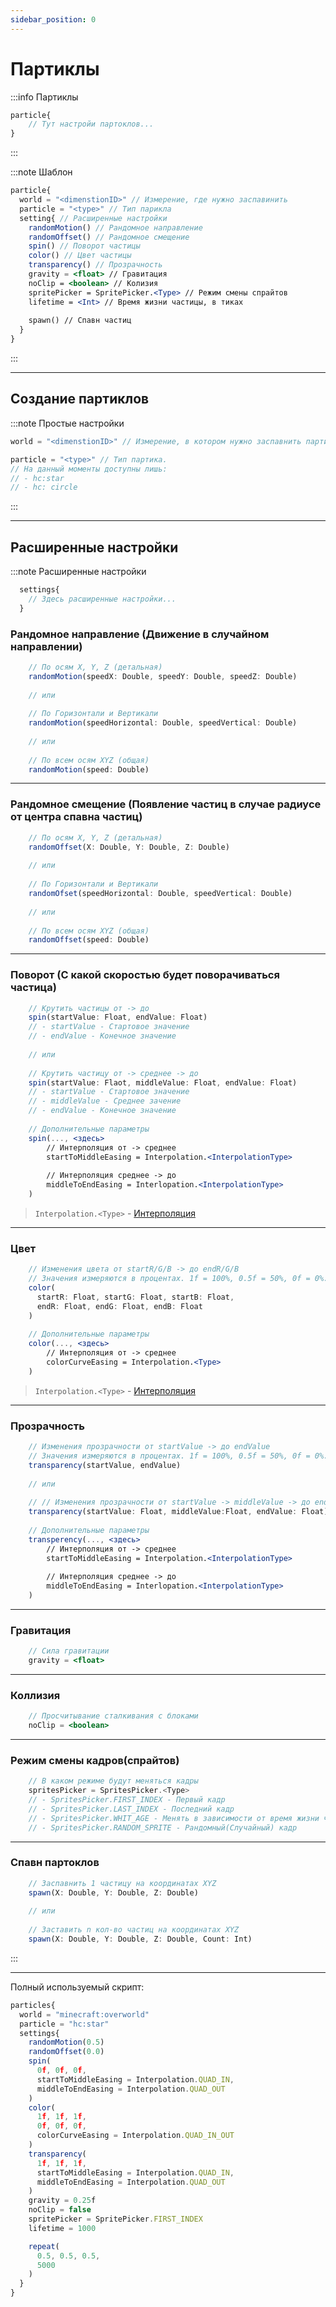 ```yaml
---
sidebar_position: 0
---
```


# Партиклы

:::info Партиклы
```jsx
particle{
    // Тут настройи партоклов...
}
```
:::

:::note Шаблон
```jsx
particle{
  world = "<dimenstionID>" // Измерение, где нужно заспавинить
  particle = "<type>" // Тип парикла
  setting{ // Расширенные настройки
    randomMotion() // Рандомное направление
    randomOffset() // Рандомное смещение
    spin() // Поворот частицы
    color() // Цвет частицы
    transparency() // Прозрачность
    gravity = <float> // Гравитация
    noClip = <boolean> // Колизия
    spritePicker = SpritePicker.<Type> // Режим смены спрайтов
    lifetime = <Int> // Время жизни частицы, в тиках
    
    spawn() // Спавн частиц
  }
}
```
:::

---

## Создание партиклов

:::note Простые настройки
```jsx
world = "<dimenstionID>" // Измерение, в котором нужно заспавнить партиклы
```
```jsx
particle = "<type>" // Тип партика.
// На данный моменты доступны лишь:
// - hc:star
// - hc: circle
```
:::

---

## Расширенные настройки

:::note Расширенные настройки

```jsx
  settings{
    // Здесь расширенные настройки...
  }
```

### Рандомное направление (Движение в случайном направлении)
```jsx
    // По осям X, Y, Z (детальная)
    randomMotion(speedX: Double, speedY: Double, speedZ: Double)
    
    // или
    
    // По Горизонтали и Вертикали
    randomMotion(speedHorizontal: Double, speedVertical: Double)
    
    // или
    
    // По всем осям XYZ (общая)
    randomMotion(speed: Double)
```
---
### Рандомное смещение (Появление частиц в случае радиусе от центра спавна частиц)
```jsx
    // По осям X, Y, Z (детальная)
    randomOffset(X: Double, Y: Double, Z: Double)
    
    // или
    
    // По Горизонтали и Вертикали
    randomOfset(speedHorizontal: Double, speedVertical: Double)
    
    // или
    
    // По всем осям XYZ (общая)
    randomOffset(speed: Double)
```
---
### Поворот (С какой скоростью будет поворачиваться частица)
```jsx
    // Крутить частицы от -> до
    spin(startValue: Float, endValue: Float)
    // - startValue - Стартовое значение
    // - endValue - Конечное значение
    
    // или
    
    // Крутить частицу от -> среднее -> до
    spin(startValue: Flaot, middleValue: Float, endValue: Float)
    // - startValue - Стартовое значение
    // - middleValue - Среднее зачение
    // - endValue - Конечное значение
    
    // Дополнительные параметры
    spin(..., <здесь>
        // Интерполяция от -> среднее
        startToMiddleEasing = Interpolation.<InterpolationType>
        
        // Интерполяция среднее -> до
        middleToEndEasing = Interlopation.<InterpolationType>
    )
```

> `Interpolation.<Type>` - [Интерполяция](../Tools/99-interpolations)
---
### Цвет
```jsx
    // Изменения цвета от startR/G/B -> до endR/G/B
    // Значения измеряются в процентах. 1f = 100%, 0.5f = 50%, 0f = 0%.
    color(
      startR: Float, startG: Float, startB: Float,
      endR: Float, endG: Float, endB: Float
    )
    
    // Дополнительные параметры
    color(..., <здесь>
        // Интерполяция от -> среднее
        colorCurveEasing = Interpolation.<Type>
    )
```

> `Interpolation.<Type>` - [Интерполяция](../Tools/99-interpolations)
---
### Прозрачность
```jsx
    // Изменения прозрачности от startValue -> до endValue
    // Значения измеряются в процентах. 1f = 100%, 0.5f = 50%, 0f = 0%.
    transparency(startValue, endValue)
    
    // или
    
    // // Изменения прозрачности от startValue -> middleValue -> до endValue
    transparency(startValue: Float, middleValue:Float, endValue: Float)
    
    // Дополнительные параметры
    transperency(..., <здесь>
        // Интерполяция от -> среднее
        startToMiddleEasing = Interpolation.<InterpolationType>
        
        // Интерполяция среднее -> до
        middleToEndEasing = Interlopation.<InterpolationType>
    )
```
---
### Гравитация
```jsx
    // Сила гравитации
    gravity = <float>
```
---
### Коллизия
```jsx
    // Просчитывание сталкивания с блоками
    noClip = <boolean>
```
---
### Режим смены кадров(спрайтов)
```jsx
    // В каком режиме будут меняться кадры
    spritesPicker = SpritesPicker.<Type>
    // - SpritesPicker.FIRST_INDEX - Первый кадр
    // - SpritesPicker.LAST_INDEX - Последний кадр
    // - SpritesPicker.WHIT_AGE - Менять в зависимости от время жизни частицы
    // - SpritesPicker.RANDOM_SPRITE - Рандомный(Случайный) кадр
```
---
### Спавн партоклов
```jsx
    // Заспавнить 1 частицу на координатах XYZ
    spawn(X: Double, Y: Double, Z: Double)
    
    // или
    
    // Заставить n кол-во частиц на координатах XYZ
    spawn(X: Double, Y: Double, Z: Double, Count: Int)
```
:::

---

Полный используемый скрипт:
```jsx
particles{
  world = "minecraft:overworld"
  particle = "hc:star"
  settings{
    randomMotion(0.5)
    randomOffset(0.0)
    spin(
      0f, 0f, 0f,
      startToMiddleEasing = Interpolation.QUAD_IN,
      middleToEndEasing = Interpolation.QUAD_OUT
    )
    color(
      1f, 1f, 1f,
      0f, 0f, 0f,
      colorCurveEasing = Interpolation.QUAD_IN_OUT
    )
    transparency(
      1f, 1f, 1f,
      startToMiddleEasing = Interpolation.QUAD_IN,
      middleToEndEasing = Interpolation.QUAD_OUT
    )
    gravity = 0.25f
    noClip = false
    spritePicker = SpritePicker.FIRST_INDEX
    lifetime = 1000

    repeat(
      0.5, 0.5, 0.5,
      5000
    )
  }
}
```
